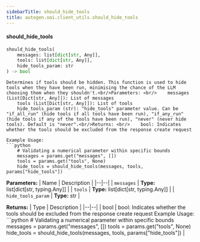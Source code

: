 ```yaml
---
sidebarTitle: should_hide_tools
title: autogen.oai.client_utils.should_hide_tools
---
```


<code class="doc-symbol doc-symbol-heading doc-symbol-function"></code>
#### should_hide_tools

```python
should_hide_tools(
    messages: list[dict[str, Any]],
    tools: list[dict[str, Any]],
    hide_tools_param: str
) -> bool
```

    Determines if tools should be hidden. This function is used to hide tools when they have been run, minimising the chance of the LLM choosing them when they shouldn't.<br/>Parameters: <br/>    messages (List[Dict[str, Any]]): List of messages
        tools (List[Dict[str, Any]]): List of tools
        hide_tools_param (str): "hide_tools" parameter value. Can be "if_all_run" (hide tools if all tools have been run), "if_any_run" (hide tools if any of the tools have been run), "never" (never hide tools). Default is "never".<br/>Returns: <br/>    bool: Indicates whether the tools should be excluded from the response create request
    
    Example Usage: 
    ```python
        # Validating a numerical parameter within specific bounds
        messages = params.get("messages", [])
        tools = params.get("tools", None)
        hide_tools = should_hide_tools(messages, tools, params["hide_tools"])

<b>Parameters:</b>
| Name | Description |
|--|--|
| `messages` | **Type:** list[dict[str, typing.Any]] |
| `tools` | **Type:** list[dict[str, typing.Any]] |
| `hide_tools_param` | **Type:** str |

<b>Returns:</b>
| Type | Description |
|--|--|
| bool | bool: Indicates whether the tools should be excluded from the response create request Example Usage: ```python # Validating a numerical parameter within specific bounds messages = params.get("messages", []) tools = params.get("tools", None) hide_tools = should_hide_tools(messages, tools, params["hide_tools"]) |

<br />